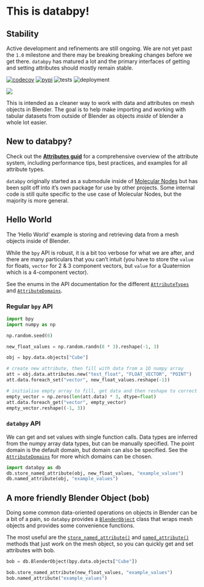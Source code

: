 # This is databpy!

::: {.callout-warning}
# Stability
Active development and refinements are still ongoing. We are not yet past the `1.0` milestone and there may be breaking breaking changes before we get there. `databpy` has matured a lot and the primary interfaces of getting and setting attributes should mostly remain stable.
:::

[![codecov](https://codecov.io/gh/BradyAJohnston/databpy/graph/badge.svg?token=KFuu67hzAz)](https://codecov.io/gh/BradyAJohnston/databpy)
[![pypi](https://img.shields.io/pypi/v/databpy.png)](https://pypi.org/project/databpy/)
![tests](https://github.com/bradyajohnston/databpy/actions/workflows/tests.yml/badge.svg)
![deployment](https://github.com/bradyajohnston/databpy/actions/workflows/ci-cd.yml/badge.svg)

![](img/notdavid.png)

This is intended as a cleaner way to work with data and attributes on mesh objects in Blender. The goal is to help make importing and working with tabular datasets from outside of Blender as objects _inside_ of blender a whole lot easier.


::: {.callout-tip}
# New to databpy?
Check out the [**Attributes guid**](attributes.qmd) for a comprehensive overview of the attribute system, including performance tips, best practices, and examples for all attribute types.
:::

`databpy` originally started as a submodule inside of [Molecular Nodes](https://github.com/BradyAJohnston/MolecularNodes) but has been split off into it's own package for use by other projects. Some internal code is still quite specific to the use case of Molecular Nodes, but the majority is more general.


## Hello World
The 'Hello World' example is storing and retrieving data from a mesh objects inside of Blender.

While the `bpy` API is robust, it is a bit too verbose for what we are after, and there are many particulars that you can't intuit (you have to store the `value` for floats, `vector` for 2 & 3 component vectors, but `value` for a Quaternion which is a 4-component vector).

See the enums in the API documentation for the different [`AttributeTypes`](`databpy.AttributeTypes`) and [`AttributeDomains`](`databpy.AttributeDomains`).

### Regular `bpy` API

```python
import bpy
import numpy as np

np.random.seed(6)

new_float_values = np.random.randn(8 * 3).reshape(-1, 3)

obj = bpy.data.objects["Cube"]

# create new attribute, then fill with data from a 1D numpy array
att = obj.data.attributes.new("test_float", "FLOAT_VECTOR", "POINT")
att.data.foreach_set("vector", new_float_values.reshape(-1))

# initialise empty array to fill, get data and then reshape to correct dimensions
empty_vector = np.zeros(len(att.data) * 3, dtype=float)
att.data.foreach_get("vector", empty_vector)
empty_vector.reshape((-1, 3))
```

### `databpy` API

We can get and set values with single function calls. Data types are inferred from the numpy array data types, but can be manually specified. The point domain is the default domain, but domain can also be specified. See the [`AttributeDomains`](`databpy.AttributeDomains`) for more which domains can be chosen.

```python
import databpy as db
db.store_named_attribute(obj, new_float_values, "example_values")
db.named_attribute(obj, "example_values")
```


## A more friendly Blender Object (bob)

Doing some common data-oriented operations on objects in Blender can be a bit of a pain, so `databpy` provides a [`BlenderObject`](`databpy.BlenderObject`) class that wraps mesh objects and provides some convenience functions.

The most useful are the [`store_named_attribute()`](`databpy.BlenderObject.store_named_attribute`) and [`named_attribute()`](`databpy.BlenderObject.named_attribute`) methods that just work on the mesh object, so you can quickly get and set attributes with bob.

```python
bob = db.BlenderObject(bpy.data.objects["Cube"])

bob.store_named_attribute(new_float_values, "example_values")
bob.named_attribute("example_values")
```
